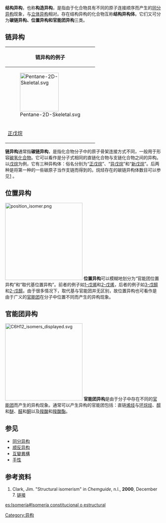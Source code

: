 {{NoteTA|G1=Chemistry}}
'''结构异构'''，也称'''构造异构'''，是指由于化合物具有不同的原子连接顺序而产生的[[同分异构|同分异构]]现象，与[[立体异构|立体异构]]相对。存在结构异构的化合物互称'''结构异构体'''。它们又可分为'''碳链异构、位置异构和官能团异构'''三类。

==链异构==
{| align="right" class="wikitable"
|-
!colspan="3"|链异构的例子
|-
|bgcolor="#FFFFFF"| [[File:Pentane-2D-Skeletal.svg|125px]]
|bgcolor="#FFFFFF"| [[File:2-methylbutane-2D-skeletal.svg|125px]]
|bgcolor="#FFFFFF"| [[File:Neopentane-2D-skeletal.png|125px]]
|-
| [[正戊烷|正戊烷]]
| [[异戊烷|异戊烷]]
| [[新戊烷|新戊烷]]
|}
'''链异构'''通常指'''碳链异构'''，是指化合物分子中的原子骨架连接方式不同，一般用于形容[[碳氢化合物|碳氢化合物]]。它可以看作是分子式相同的直链化合物与支链化合物之间的异构。以[[戊烷|戊烷]]为例，它有三种异构体：俗名分别为“[[正戊烷|正戊烷]]”、“[[异戊烷|异戊烷]]”和“[[新戊烷|新戊烷]]”。后两种是将第一种的一些碳原子当作支链而得到的。烷烃存在的碳链异构体数目可以参见[http://www.research.att.com/~njas/sequences/A000602] {{Wayback|url=http://www.research.att.com/~njas/sequences/A000602 |date=20081003184832 }}。
{{clr}}

==位置异构==
[[File:position_isomer.png|250px]]
'''位置异构'''可以模糊地划分为“官能团位置异构”和“取代基位置异构”。前者的例子如[[1-戊烯|1-戊烯]]和[[2-戊烯|2-戊烯]]，后者的例子如[[3-戊醇|3-戊醇]]和[[2-戊醇|2-戊醇]]。由于很多情况下，取代基与官能团并无区别，故位置异构也可看作是由于广义的[[官能团|官能团]]在分子中位置不同而产生的异构现象。
{{clr}}

==官能团异构==
[[File:C6H12_isomers_displayed.svg|250px]]
'''官能团异构'''是由于分子中存在不同的[[官能团|官能团]]而产生的异构现象。通常可以产生异构的官能团包括：直链[[烯烃|烯烃]]与[[环烷烃|环烷烃]]、[[醇|醇]]和[[醚|醚]]、[[醛|醛]]和[[酮|酮]]以及[[羧酸|羧酸]]和[[羧酸酯|羧酸酯]]。
{{clr}}

==参见==
*[[同分异构|同分异构]]
*[[顺反异构|顺反异构]]
*[[互變異構|互變異構]]
*[[手性|手性]]

== 参考资料 ==
<div class="references-small">
# Clark, Jim. "Structural isomerism" in ''Chemguide'', n.l., '''2000''', December 7. [http://www.chemguide.co.uk/basicorg/isomerism/structural.html 链接] {{Wayback|url=http://www.chemguide.co.uk/basicorg/isomerism/structural.html |date=20170729003559 }}</div>

[[Category:异构|Category:异构]]

[[es:Isomería#Isomería_constitucional_o_estructural|es:Isomería#Isomería constitucional o estructural]]